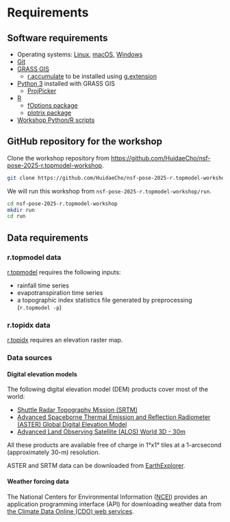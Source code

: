 # Requirements {.unnumbered #sec-requirements}

## Software requirements

- Operating systems: [Linux](https://www.kernel.org/), [macOS](https://www.apple.com/macos/), [Windows](https://www.microsoft.com/windows/)
- [Git](https://git-scm.com/)
- [GRASS GIS](https://grass.osgeo.org/)
  - [r.accumulate](https://grass.osgeo.org/grass-stable/manuals/addons/r.accumulate.html) to be installed using [g.extension](https://grass.osgeo.org/grass-stable/manuals/g.extension.html)
- [Python 3](https://www.python.org/) installed with GRASS GIS
  - [ProjPicker](https://projpicker.readthedocs.io/)
- [R](https://www.r-project.org/)
  - [fOptions package](https://cran.r-project.org/web/packages/fOptions/index.html)
  - [plotrix package](https://cran.r-project.org/web/packages/plotrix/index.html)
- [Workshop Python/R scripts](https://github.com/HuidaeCho/nsf-pose-2025-r.topmodel-workshop/tree/master/scripts)

## GitHub repository for the workshop

Clone the workshop repository from <https://github.com/HuidaeCho/nsf-pose-2025-r.topmodel-workshop>.

```bash
git clone https://github.com/HuidaeCho/nsf-pose-2025-r.topmodel-workshop.git
```

We will run this workshop from `nsf-pose-2025-r.topmodel-workshop/run`.

```bash
cd nsf-pose-2025-r.topmodel-workshop
mkdir run
cd run
```

## Data requirements

### r.topmodel data

[r.topmodel](https://grass.osgeo.org/grass-stable/manuals/r.topmodel.html) requires the following inputs:

- rainfall time series
- evapotranspiration time series
- a topographic index statistics file generated by preprocessing (`r.topmodel -p`)

### r.topidx data

[r.topidx](https://grass.osgeo.org/grass-stable/manuals/r.topidx.html) requires an elevation raster map.

### Data sources

#### Digital elevation models

The following digital elevation model (DEM) products cover most of the world:

- [Shuttle Radar Topography Mission (SRTM)](https://www2.jpl.nasa.gov/srtm/)
- [Advanced Spaceborne Thermal Emission and Reflection Radiometer (ASTER) Global Digital Elevation Model](https://asterweb.jpl.nasa.gov/gdem.asp)
- [Advanced Land Observing Satellite (ALOS) World 3D - 30m](https://www.eorc.jaxa.jp/ALOS/en/aw3d30/)

All these products are available free of charge in 1°x1° tiles at a 1-arcsecond (approximately 30-m) resolution.

ASTER and SRTM data can be downloaded from [EarthExplorer](https://earthexplorer.usgs.gov/).

#### Weather forcing data

The National Centers for Environmental Information ([NCEI](https://www.ncei.noaa.gov/)) provides an application programming interface (API) for downloading weather data from [the Climate Data Online (CDO) web services](https://www.ncdc.noaa.gov/cdo-web/webservices/v2).